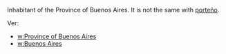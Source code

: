 Inhabitant of the Province of Buenos Aires. It is not the same with  [[porteño]]. 

Ver:
*[[w:Province of Buenos Aires]]
*[[w:Buenos Aires]]